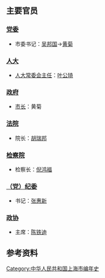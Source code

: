 {{Unreferenced|time=2020-08-13T08:40:29+00:00}}
{{上海年表|1994}}
{{C20YearInTopic|1994年}}
{{上海歷史}}
== 主要官员 ==

=== [[中国共产党上海市委员会|党委]] ===

* 市委书记：[[吴邦国|吴邦国]]→[[黄菊|黄菊]]

=== [[上海市人民代表大会|人大]] ===

* [[上海市人民代表大會常務委員會|人大常委会主任]]：[[叶公琦|叶公琦]]

=== [[上海市人民政府|政府]] ===

* [[上海市行政长官列表|市长]]：黄菊

=== [[上海市高级人民法院|法院]] ===

* 院长：[[胡瑞邦|胡瑞邦]]

=== [[上海市人民检察院|检察院]] ===

* 检察长：[[倪鸿福|倪鸿福]]

=== [[中国共产党上海市纪律检查委员会|（党）纪委]] ===

* 书记：[[张惠新|张惠新]]

=== [[中国人民政治协商会议上海市委员会|政协]] ===

* 主席：[[陈铁迪|陈铁迪]]

== 参考资料 ==
{{reflist}}


[[Category:中华人民共和国上海市编年史|Category:中华人民共和国上海市编年史]]